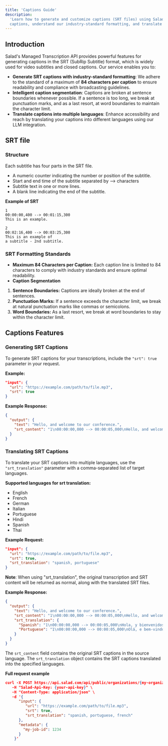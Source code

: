 ```yaml
---
title: 'Captions Guide'
description:
  'Learn how to generate and customize captions (SRT files) using Salad Transcription API. Discover how to obtain
  captions, understand our industry-standard formatting, and translate captions into multiple languages.'
---
```


## Introduction

Salad's Managed Transcription API provides powerful features for generating captions in the SRT (SubRip Subtitle)
format, which is widely used for video subtitles and closed captions. Our service enables you to:

- **Generate SRT captions with industry-standard formatting**: We adhere to the standard of a maximum of **84 characters
  per caption** to ensure readability and compliance with broadcasting guidelines.
- **Intelligent caption segmentation**: Captions are broken at sentence boundaries whenever possible. If a sentence is
  too long, we break at punctuation marks, and as a last resort, at word boundaries to maintain the character limit.
- **Translate captions into multiple languages**: Enhance accessibility and reach by translating your captions into
  different languages using our LLM integration.

## SRT file

### Structure

Each subtitle has four parts in the SRT file.

- A numeric counter indicating the number or position of the subtitle.
- Start and end time of the subtitle separated by –> characters
- Subtitle text in one or more lines.
- A blank line indicating the end of the subtitle.

**Example of SRT**

```text
1
00:00:00,400 --> 00:01:15,300
This is an example.

2
00:02:16,400 --> 00:03:25,300
This is an example of
a subtitle - 2nd subtitle.
```

### SRT Formatting Standards

- **Maximum 84 Characters per Caption:** Each caption line is limited to 84 characters to comply with industry standards
  and ensure optimal readability.
- **Caption Segmentation**

1. **Sentence Boundaries:** Captions are ideally broken at the end of sentences.
2. **Punctuation Marks:** If a sentence exceeds the character limit, we break at natural punctuation marks like commas
   or semicolons.
3. **Word Boundaries:** As a last resort, we break at word boundaries to stay within the character limit.

## Captions Features

### Generating SRT Captions

To generate SRT captions for your transcriptions, include the `"srt": true` parameter in your request.

**Example:**

```json
"input": {
  "url": "https://example.com/path/to/file.mp3",
  "srt": true
}
```

**Example Response:**

```json
{
  "output": {
    "text": "Hello, and welcome to our conference.",
    "srt_content": "1\n00:00:00,000 --> 00:00:05,000\nHello, and welcome to our conference.\n"
  }
}
```

### Translating SRT Captions

To translate your SRT captions into multiple languages, use the `"srt_translation"` parameter with a comma-separated
list of target languages.

**Supported languages for srt translation:**

- English
- French
- German
- Italian
- Portuguese
- Hindi
- Spanish
- Thai

**Example Request:**

```json
"input": {
  "url": "https://example.com/path/to/file.mp3",
  "srt": true,
  "srt_translation": "spanish, portuguese"
}
```

**Note**: When using "srt_translation", the original transcription and SRT content will be returned as normal, along
with the translated SRT files.

**Example Response:**

```json
{
  "output": {
    "text": "Hello, and welcome to our conference.",
    "srt_content": "1\n00:00:00,000 --> 00:00:05,000\nHello, and welcome to our conference.\n",
    "srt_translation": {
      "Spanish": "1\n00:00:00,000 --> 00:00:05,000\nHola, y bienvenidos a nuestra conferencia.\n",
      "Portuguese": "1\n00:00:00,000 --> 00:00:05,000\nOlá, e bem-vindos à nossa conferência.\n"
    }
  }
}
```

The `srt_content` field contains the original SRT captions in the source language. The `srt_translation` object contains
the SRT captions translated into the specified languages.

**Full request example**

```json
curl -X POST https://api.salad.com/api/public/organizations/{my-organization}/inference-endpoints/transcribe/jobs \
   -H "Salad-Api-Key: {your-api-key}" \
   -H "Content-Type: application/json" \
   -d '{
      "input": {
         "url": "https://example.com/path/to/file.mp3",
         "srt": true,
         "srt_translation": "spanish, portuguese, french"
      },
      "metadata": {
        "my-job-id": 1234
      }
    }'

```
